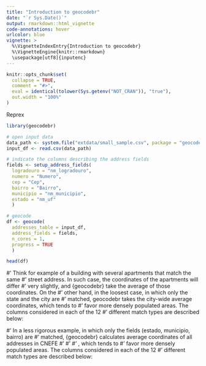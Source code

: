 ```yaml
---
title: "Introduction to geocodebr"
date: "`r Sys.Date()`"
output: rmarkdown::html_vignette
code-annotations: hover
urlcolor: blue
vignette: >
  %\VignetteIndexEntry{Introduction to geocodebr}
  %\VignetteEngine{knitr::rmarkdown}
  \usepackage[utf8]{inputenc}
---
```


```r
knitr::opts_chunk$set(
  collapse = TRUE,
  comment = "#>",
  eval = identical(tolower(Sys.getenv("NOT_CRAN")), "true"),
  out.width = "100%"
)

```


Reprex
```r
library(geocodebr)

# open input data
data_path <- system.file("extdata/small_sample.csv", package = "geocodebr")
input_df <- read.csv(data_path)

# indicate the columns describing the address fields
fields <- setup_address_fields(
  logradouro = "nm_logradouro",
  numero = "Numero",
  cep = "Cep",
  bairro = "Bairro",
  municipio = "nm_municipio",
  estado = "nm_uf"
  )

# geocode 
df <- geocode(
  addresses_table = input_df,
  address_fields = fields,
  n_cores = 1,
  progress = TRUE
  )

head(df)
```



#' Think for example of a building with several apartments that match the same
#' street address. In such case, the coordinates of the apartments will differ
#' very slightly, and {geocodebr} take the average of those coordinates. On the
#' other hand, in the loosest case, in which only the state and the city are
#' matched, geocodebr takes the city-wide average coordinates, which tends to
#' favor more densely populated areas. The columns considered in each of the 12
#' different match types are described below:

#' In a less rigorous example, in which only the fields (estado, municipio, bairro) are
#' matched, {geocodebr} calculates average coordinates of all addresses in CNEFE
#' 
#' 
#' , which tends to
#' favor more densely populated areas. The columns considered in each of the 12
#' different match types are described below:

